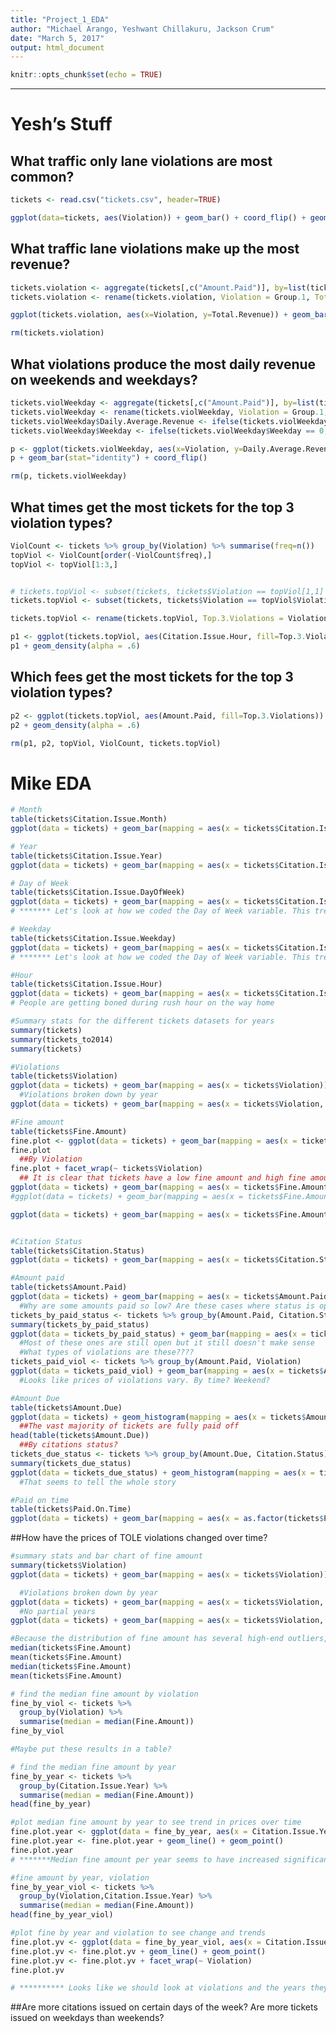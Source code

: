 ```yaml
---
title: "Project_1_EDA"
author: "Michael Arango, Yeshwant Chillakuru, Jackson Crum"
date: "March 5, 2017"
output: html_document
---
```


```r
knitr::opts_chunk$set(echo = TRUE)
```

----------------------------------------------------------------------

# Yesh's Stuff
## What traffic only lane violations are most common?
```r

tickets <- read.csv("tickets.csv", header=TRUE)

ggplot(data=tickets, aes(Violation)) + geom_bar() + coord_flip() + geom_text(stat="count", aes(label=..count..))
```

## What traffic lane violations make up the most revenue?
```r


tickets.violation <- aggregate(tickets[,c("Amount.Paid")], by=list(tickets$Violation), FUN=sum)
tickets.violation <- rename(tickets.violation, Violation = Group.1, Total.Revenue = x)

ggplot(tickets.violation, aes(x=Violation, y=Total.Revenue)) + geom_bar(stat="identity") + coord_flip() + geom_text(aes(label=Total.Revenue))

rm(tickets.violation)

```

## What violations produce the most daily revenue on weekends and weekdays?
```r

tickets.violWeekday <- aggregate(tickets[,c("Amount.Paid")], by=list(tickets$Violation, tickets$Citation.Issue.Weekday), FUN=sum)
tickets.violWeekday <- rename(tickets.violWeekday, Violation = Group.1, Weekday = Group.2, Total.Revenue = x)
tickets.violWeekday$Daily.Average.Revenue <- ifelse(tickets.violWeekday$Weekday == 1, tickets.violWeekday$Total.Revenue/5, tickets.violWeekday$Total.Revenue/2)
tickets.violWeekday$Weekday <- ifelse(tickets.violWeekday$Weekday == 0, "Weekend", "Weekday")

p <- ggplot(tickets.violWeekday, aes(x=Violation, y=Daily.Average.Revenue, fill=Weekday))
p + geom_bar(stat="identity") + coord_flip()

rm(p, tickets.violWeekday)
```

## What times get the most tickets for the top 3 violation types?
```r

ViolCount <- tickets %>% group_by(Violation) %>% summarise(freq=n())
topViol <- ViolCount[order(-ViolCount$freq),]
topViol <- topViol[1:3,]


# tickets.topViol <- subset(tickets, tickets$Violation == topViol[1,1] | tickets$Violation == topViol[2,1] | tickets$Violation == topViol[3,1])
tickets.topViol <- subset(tickets, tickets$Violation == topViol$Violation[1] | tickets$Violation == topViol$Violation[2] | tickets$Violation == topViol$Violation[3])

tickets.topViol <- rename(tickets.topViol, Top.3.Violations = Violation)

p1 <- ggplot(tickets.topViol, aes(Citation.Issue.Hour, fill=Top.3.Violations))
p1 + geom_density(alpha = .6)

```

## Which fees get the most tickets for the top 3 violation types?
```r


p2 <- ggplot(tickets.topViol, aes(Amount.Paid, fill=Top.3.Violations))
p2 + geom_density(alpha = .6)

rm(p1, p2, topViol, ViolCount, tickets.topViol)
```

# Mike EDA 

```r
# Month
table(tickets$Citation.Issue.Month)
ggplot(data = tickets) + geom_bar(mapping = aes(x = tickets$Citation.Issue.Month))

# Year
table(tickets$Citation.Issue.Year)
ggplot(data = tickets) + geom_bar(mapping = aes(x = tickets$Citation.Issue.Year))

# Day of Week 
table(tickets$Citation.Issue.DayOfWeek)
ggplot(data = tickets) + geom_bar(mapping = aes(x = tickets$Citation.Issue.DayOfWeek))
# ******* Let's look at how we coded the Day of Week variable. This trend shoud be lower on Sunday ******

# Weekday
table(tickets$Citation.Issue.Weekday)
ggplot(data = tickets) + geom_bar(mapping = aes(x = tickets$Citation.Issue.Weekday))
# ******* Let's look at how we coded the Day of Week variable. This trend shoud be lower on Sunday ******

#Hour 
table(tickets$Citation.Issue.Hour)
ggplot(data = tickets) + geom_bar(mapping = aes(x = tickets$Citation.Issue.Hour))
# People are getting boned during rush hour on the way home

#Summary stats for the different tickets datasets for years
summary(tickets)
summary(tickets_to2014)
summary(tickets)
```

```r
#Violations
table(tickets$Violation)
ggplot(data = tickets) + geom_bar(mapping = aes(x = tickets$Violation))
  #Violations broken down by year
ggplot(data = tickets) + geom_bar(mapping = aes(x = tickets$Violation, fill = as.factor(tickets$Citation.Issue.Year)), position = "dodge")

#Fine amount
table(tickets$Fine.Amount)
fine.plot <- ggplot(data = tickets) + geom_bar(mapping = aes(x = tickets$Fine.Amount))
fine.plot
  ##By Violation
fine.plot + facet_wrap(~ tickets$Violation)
  ## It is clear that tickets have a low fine amount and high fine amount. Is it time of day, weekday vs weekend, year, etc.?
ggplot(data = tickets) + geom_bar(mapping = aes(x = tickets$Fine.Amount, fill = tickets$Citation.Issue.Weekday), position = 'dodge') + facet_wrap(~ tickets$Violation)
#ggplot(data = tickets) + geom_bar(mapping = aes(x = tickets$Fine.Amount, fill = as.factor(tickets$Citation.Issue.Year)), position = "fill") + facet_wrap(~tickets$Violation)

ggplot(data = tickets) + geom_bar(mapping = aes(x = tickets$Fine.Amount, fill = tickets$Citation.Issue.Weekday), position = "fill") + facet_wrap(~tickets$Violation)


#Citation Status
table(tickets$Citation.Status)
ggplot(data = tickets) + geom_bar(mapping = aes(x = tickets$Citation.Status))

#Amount paid
table(tickets$Amount.Paid)
ggplot(data = tickets) + geom_bar(mapping = aes(x = tickets$Amount.Paid))
  #Why are some amounts paid so low? Are these cases where status is open still? 
tickets_by_paid_status <- tickets %>% group_by(Amount.Paid, Citation.Status) 
summary(tickets_by_paid_status)
ggplot(data = tickets_by_paid_status) + geom_bar(mapping = aes(x = tickets$Amount.Paid, fill = tickets$Citation.Status))
  #Most of these ones are still open but it still doesn't make sense
  #What types of violations are these????
tickets_paid_viol <- tickets %>% group_by(Amount.Paid, Violation)
ggplot(data = tickets_paid_viol) + geom_bar(mapping = aes(x = tickets$Amount.Paid, fill = tickets$Violation))
  #Looks like prices of violations vary. By time? Weekend? 

#Amount Due
table(tickets$Amount.Due)
ggplot(data = tickets) + geom_histogram(mapping = aes(x = tickets$Amount.Due, fill = tickets$Violation))
  ##The vast majority of tickets are fully paid off
head(table(tickets$Amount.Due)) 
  ##By citations status?
tickets_due_status <- tickets %>% group_by(Amount.Due, Citation.Status)
summary(tickets_due_status)
ggplot(data = tickets_due_status) + geom_histogram(mapping = aes(x = tickets$Amount.Due, fill = tickets$Citation.Status))
  #That seems to tell the whole story

#Paid on time
table(tickets$Paid.On.Time)
ggplot(data = tickets) + geom_bar(mapping = aes(x = as.factor(tickets$Paid.On.Time)))

```


##How have the prices of TOLE violations changed over time?

```r
#summary stats and bar chart of fine amount
summary(tickets$Violation)
ggplot(data = tickets) + geom_bar(mapping = aes(x = tickets$Violation))

  #Violations broken down by year
ggplot(data = tickets) + geom_bar(mapping = aes(x = tickets$Violation, fill = as.factor(tickets$Citation.Issue.Year)), position = "dodge")
  #No partial years
ggplot(data = tickets) + geom_bar(mapping = aes(x = tickets$Violation, fill = as.factor(tickets$Citation.Issue.Year)), position = "dodge")

#Because the distribution of fine amount has several high-end outliers, we should be using the median as our measure of central tendency. This is even more clear when comparing the difference between the mean and median (112.7 and 85). 
median(tickets$Fine.Amount)
mean(tickets$Fine.Amount)
median(tickets$Fine.Amount)
mean(tickets$Fine.Amount)

# find the median fine amount by violation
fine_by_viol <- tickets %>% 
  group_by(Violation) %>% 
  summarise(median = median(Fine.Amount))
fine_by_viol

#Maybe put these results in a table?

# find the median fine amount by year
fine_by_year <- tickets %>%
  group_by(Citation.Issue.Year) %>% 
  summarise(median = median(Fine.Amount))
head(fine_by_year)

#plot median fine amount by year to see trend in prices over time
fine.plot.year <- ggplot(data = fine_by_year, aes(x = Citation.Issue.Year, y = median))
fine.plot.year <- fine.plot.year + geom_line() + geom_point() 
fine.plot.year
# *******Median fine amount per year seems to have increased significantly over time. Index with inflation to see if this is really the case?*******

#fine amount by year, violation
fine_by_year_viol <- tickets %>% 
  group_by(Violation,Citation.Issue.Year) %>% 
  summarise(median = median(Fine.Amount))
head(fine_by_year_viol)

#plot fine by year and violation to see change and trends
fine.plot.yv <- ggplot(data = fine_by_year_viol, aes(x = Citation.Issue.Year, y = median))
fine.plot.yv <- fine.plot.yv + geom_line() + geom_point() 
fine.plot.yv <- fine.plot.yv + facet_wrap(~ Violation)
fine.plot.yv

# ********** Looks like we should look at violations and the years they occur in and maybe get more specific on type of violation*********

```


##Are more citations issued on certain days of the week? Are more tickets issued on weekdays than weekends?

